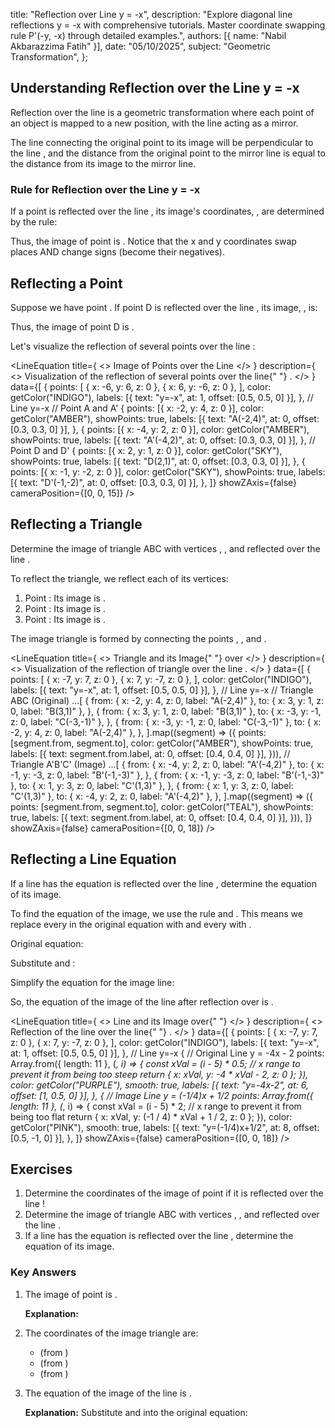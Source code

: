 
  title: "Reflection over Line y = -x",
  description: "Explore diagonal line reflections y = -x with comprehensive tutorials. Master coordinate swapping rule P'(-y, -x) through detailed examples.",
  authors: [{ name: "Nabil Akbarazzima Fatih" }],
  date: "05/10/2025",
  subject: "Geometric Transformation",
};

## Understanding Reflection over the Line y = -x

Reflection over the line <InlineMath math="y = -x" /> is a geometric transformation where each point of an object is mapped to a new position, with the line <InlineMath math="y = -x" /> acting as a mirror.

The line connecting the original point to its image will be perpendicular to the line <InlineMath math="y = -x" />, and the distance from the original point to the mirror line is equal to the distance from its image to the mirror line.

### Rule for Reflection over the Line y = -x

If a point <InlineMath math="P(x, y)" /> is reflected over the line <InlineMath math="y = -x" />, its image's coordinates, <InlineMath math="P'(x', y')" />, are determined by the rule:

<div className="flex flex-col gap-4">
  <BlockMath math="x' = -y" />
  <BlockMath math="y' = -x" />
</div>

Thus, the image of point <InlineMath math="P(x, y)" /> is <InlineMath math="P'(-y, -x)" />. Notice that the x and y coordinates swap places AND change signs (become their negatives).

## Reflecting a Point

Suppose we have point <InlineMath math="D(2, 1)" />. If point D is reflected over the line <InlineMath math="y = -x" />, its image, <InlineMath math="D'" />, is:

<div className="flex flex-col gap-4">
  <BlockMath math="x' = -(1) = -1" />
  <BlockMath math="y' = -(2) = -2" />
</div>

Thus, the image of point D is <InlineMath math="D'(-1, -2)" />.

Let's visualize the reflection of several points over the line <InlineMath math="y = -x" />:

<LineEquation
  title={
    <>
      Image of Points over the Line <InlineMath math="y=-x" />
    </>
  }
  description={
    <>
      Visualization of the reflection of several points over the line{" "}
      <InlineMath math="y=-x" />.
    </>
  }
  data={[
    {
      points: [
        { x: -6, y: 6, z: 0 },
        { x: 6, y: -6, z: 0 },
      ],
      color: getColor("INDIGO"),
      labels: [{ text: "y=-x", at: 1, offset: [0.5, 0.5, 0] }],
    }, // Line y=-x
    // Point A and A'
    {
      points: [{ x: -2, y: 4, z: 0 }],
      color: getColor("AMBER"),
      showPoints: true,
      labels: [{ text: "A(-2,4)", at: 0, offset: [0.3, 0.3, 0] }],
    },
    {
      points: [{ x: -4, y: 2, z: 0 }],
      color: getColor("AMBER"),
      showPoints: true,
      labels: [{ text: "A'(-4,2)", at: 0, offset: [0.3, 0.3, 0] }],
    },
    // Point D and D'
    {
      points: [{ x: 2, y: 1, z: 0 }],
      color: getColor("SKY"),
      showPoints: true,
      labels: [{ text: "D(2,1)", at: 0, offset: [0.3, 0.3, 0] }],
    },
    {
      points: [{ x: -1, y: -2, z: 0 }],
      color: getColor("SKY"),
      showPoints: true,
      labels: [{ text: "D'(-1,-2)", at: 0, offset: [0.3, 0.3, 0] }],
    },
  ]}
  showZAxis={false}
  cameraPosition={[0, 0, 15]}
/>

## Reflecting a Triangle

Determine the image of triangle ABC with vertices <InlineMath math="A(-2,4)" />, <InlineMath math="B(3,1)" />, and <InlineMath math="C(-3,-1)" /> reflected over the line <InlineMath math="y=-x" />.

To reflect the triangle, we reflect each of its vertices:

1.  Point <InlineMath math="A(-2, 4)" />: Its image is <InlineMath math="A'(-4, 2)" />.
2.  Point <InlineMath math="B(3, 1)" />: Its image is <InlineMath math="B'(-1, -3)" />.
3.  Point <InlineMath math="C(-3, -1)" />: Its image is <InlineMath math="C'(1, 3)" />.

The image triangle <InlineMath math="A'B'C'" /> is formed by connecting the points <InlineMath math="A'(-4, 2)" />, <InlineMath math="B'(-1, -3)" />, and <InlineMath math="C'(1, 3)" />.

<LineEquation
  title={
    <>
      Triangle <InlineMath math="ABC" /> and its Image{" "}
      <InlineMath math="A'B'C'" /> over <InlineMath math="y=-x" />
    </>
  }
  description={
    <>
      Visualization of the reflection of triangle <InlineMath math="ABC" /> over
      the line <InlineMath math="y=-x" />.
    </>
  }
  data={[
    {
      points: [
        { x: -7, y: 7, z: 0 },
        { x: 7, y: -7, z: 0 },
      ],
      color: getColor("INDIGO"),
      labels: [{ text: "y=-x", at: 1, offset: [0.5, 0.5, 0] }],
    }, // Line y=-x
    // Triangle ABC (Original)
    ...[
      {
        from: { x: -2, y: 4, z: 0, label: "A(-2,4)" },
        to: { x: 3, y: 1, z: 0, label: "B(3,1)" },
      },
      {
        from: { x: 3, y: 1, z: 0, label: "B(3,1)" },
        to: { x: -3, y: -1, z: 0, label: "C(-3,-1)" },
      },
      {
        from: { x: -3, y: -1, z: 0, label: "C(-3,-1)" },
        to: { x: -2, y: 4, z: 0, label: "A(-2,4)" },
      },
    ].map((segment) => ({
      points: [segment.from, segment.to],
      color: getColor("AMBER"),
      showPoints: true,
      labels: [{ text: segment.from.label, at: 0, offset: [0.4, 0.4, 0] }],
    })),
    // Triangle A'B'C' (Image)
    ...[
      {
        from: { x: -4, y: 2, z: 0, label: "A'(-4,2)" },
        to: { x: -1, y: -3, z: 0, label: "B'(-1,-3)" },
      },
      {
        from: { x: -1, y: -3, z: 0, label: "B'(-1,-3)" },
        to: { x: 1, y: 3, z: 0, label: "C'(1,3)" },
      },
      {
        from: { x: 1, y: 3, z: 0, label: "C'(1,3)" },
        to: { x: -4, y: 2, z: 0, label: "A'(-4,2)" },
      },
    ].map((segment) => ({
      points: [segment.from, segment.to],
      color: getColor("TEAL"),
      showPoints: true,
      labels: [{ text: segment.from.label, at: 0, offset: [0.4, 0.4, 0] }],
    })),
  ]}
  showZAxis={false}
  cameraPosition={[0, 0, 18]}
/>

## Reflecting a Line Equation

If a line has the equation <InlineMath math="y = -4x - 2" /> is reflected over the line <InlineMath math="y=-x" />, determine the equation of its image.

To find the equation of the image, we use the rule <InlineMath math="x' = -y" /> and <InlineMath math="y' = -x" />. This means we replace every <InlineMath math="x" /> in the original equation with <InlineMath math="-y" /> and every <InlineMath math="y" /> with <InlineMath math="-x" />.

Original equation:

<BlockMath math="y = -4x - 2" />

Substitute <InlineMath math="x \rightarrow -y" /> and <InlineMath math="y \rightarrow -x" />:

<BlockMath math="(-x) = -4(-y) - 2" />

Simplify the equation for the image line:

<div className="flex flex-col gap-4">
  <BlockMath math="-x = 4y - 2" />
  <BlockMath math="-x + 2 = 4y" />
  <BlockMath math="y = -\frac{1}{4}x + \frac{2}{4}" />
  <BlockMath math="y = -\frac{1}{4}x + \frac{1}{2}" />
</div>

So, the equation of the image of the line <InlineMath math="y = -4x - 2" /> after reflection over <InlineMath math="y=-x" /> is <InlineMath math="y = -\frac{1}{4}x + \frac{1}{2}" />.

<LineEquation
  title={
    <>
      Line <InlineMath math="y=-4x-2" /> and its Image over{" "}
      <InlineMath math="y=-x" />
    </>
  }
  description={
    <>
      Reflection of the line <InlineMath math="y=-4x-2" /> over the line{" "}
      <InlineMath math="y=-x" />.
    </>
  }
  data={[
    {
      points: [
        { x: -7, y: 7, z: 0 },
        { x: 7, y: -7, z: 0 },
      ],
      color: getColor("INDIGO"),
      labels: [{ text: "y=-x", at: 1, offset: [0.5, 0.5, 0] }],
    }, // Line y=-x
    {
      // Original Line y = -4x - 2
      points: Array.from({ length: 11 }, (_, i) => {
        const xVal = (i - 5) * 0.5; // x range to prevent it from being too steep
        return { x: xVal, y: -4 * xVal - 2, z: 0 };
      }),
      color: getColor("PURPLE"),
      smooth: true,
      labels: [{ text: "y=-4x-2", at: 6, offset: [1, 0.5, 0] }],
    },
    {
      // Image Line y = (-1/4)x + 1/2
      points: Array.from({ length: 11 }, (_, i) => {
        const xVal = (i - 5) * 2; // x range to prevent it from being too flat
        return { x: xVal, y: (-1 / 4) * xVal + 1 / 2, z: 0 };
      }),
      color: getColor("PINK"),
      smooth: true,
      labels: [{ text: "y=(-1/4)x+1/2", at: 8, offset: [0.5, -1, 0] }],
    },
  ]}
  showZAxis={false}
  cameraPosition={[0, 0, 18]}
/>

## Exercises

1.  Determine the coordinates of the image of point <InlineMath math="S(5, -9)" /> if it is reflected over the line <InlineMath math="y = -x" />!
2.  Determine the image of triangle ABC with vertices <InlineMath math="A(1, -2)" />, <InlineMath math="B(2, 3)" />, and <InlineMath math="C(-2, 0)" /> reflected over the line <InlineMath math="y = -x" />.
3.  If a line has the equation <InlineMath math="4x + 3y - 2 = 0" /> is reflected over the line <InlineMath math="y = -x" />, determine the equation of its image.

### Key Answers

1.  The image of point <InlineMath math="S(5, -9)" /> is <InlineMath math="S'(9, -5)" />.

    **Explanation:**

    <div className="flex flex-col gap-4">
      <BlockMath math="x' = -(-9) = 9" />
      <BlockMath math="y' = -(5) = -5" />
    </div>

2.  The coordinates of the image triangle <InlineMath math="A'B'C'" /> are:

    - <InlineMath math="A'(2, -1)" /> (from <InlineMath math="A(1, -2)" />)
    - <InlineMath math="B'(-3, -2)" /> (from <InlineMath math="B(2, 3)" />)
    - <InlineMath math="C'(0, 2)" /> (from <InlineMath math="C(-2, 0)" />)

3.  The equation of the image of the line <InlineMath math="4x + 3y - 2 = 0" /> is <InlineMath math="4(-y) + 3(-x) - 2 = 0" />.

    **Explanation:** Substitute <InlineMath math="x \rightarrow -y" /> and <InlineMath math="y \rightarrow -x" /> into the original equation:

    <div className="flex flex-col gap-4">
      <BlockMath math="4(-y) + 3(-x) - 2 = 0" />
      <BlockMath math="-4y - 3x - 2 = 0" />
      <BlockMath math="3x + 4y + 2 = 0" />
    </div>
